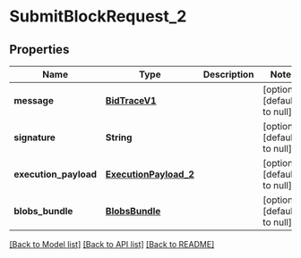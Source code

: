 # SubmitBlockRequest_2

## Properties

| Name                  | Type                                            | Description | Notes                        |
| --------------------- | ----------------------------------------------- | ----------- | ---------------------------- |
| **message**           | [**BidTraceV1**](BidTraceV1.md)                 |             | [optional] [default to null] |
| **signature**         | **String**                                      |             | [optional] [default to null] |
| **execution_payload** | [**ExecutionPayload_2**](ExecutionPayload_2.md) |             | [optional] [default to null] |
| **blobs_bundle**      | [**BlobsBundle**](BlobsBundle.md)               |             | [optional] [default to null] |

[[Back to Model list]](../README.md#documentation-for-models) [[Back to API list]](../README.md#documentation-for-api-endpoints) [[Back to README]](../README.md)
